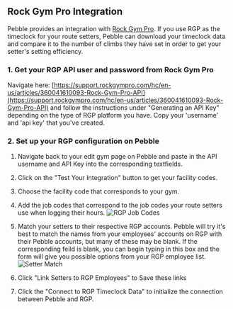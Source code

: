 ## Rock Gym Pro Integration

Pebble provides an integration with [Rock Gym Pro](https://rockgympro.com). If you use RGP as the timeclock for your route setters, Pebble can download your timeclock data and compare it to the number of climbs they have set in order to get your setter's setting efficiency.

### 1. Get your RGP API user and password from Rock Gym Pro

Navigate here: [https://support.rockgympro.com/hc/en-us/articles/360041610093-Rock-Gym-Pro-API](https://support.rockgympro.com/hc/en-us/articles/360041610093-Rock-Gym-Pro-API) and
follow the instructions under "Generating an API Key" depending on the type of RGP platform you have. Copy your 'username' and 'api key' that you've created.

### 2. Set up your RGP configuration on Pebble

1. Navigate back to your edit gym page on Pebble and paste in the API username and API Key into the corresponding textfields.

2. Click on the "Test Your Integration" button to get your facility codes.

3. Choose the facility code that corresponds to your gym.

4. Add the job codes that correspond to the job codes your route setters use when logging their hours.
   ![RGP Job Codes](../images/job-codes.png)

5. Match your setters to their respective RGP accounts. Pebble will try it's best to match the names from your employees' accounts on RGP with their Pebble accounts, but many of these may be blank. If the corresponding feild is blank, you can begin typing in this box and the form will give you possible options from your RGP employee list.
   ![Setter Match](../images/rgp-setter-match.png)

6. Click "Link Setters to RGP Employees" to Save these links

7. Click the "Connect to RGP Timeclock Data" to initialize the connection between Pebble and RGP.
